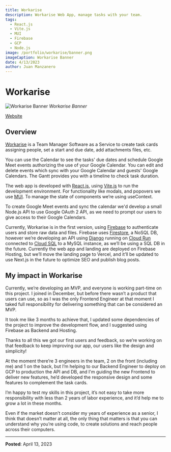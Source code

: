 ```yaml
---
title: Workarise
description: Workarise Web App, manage tasks with your team.
tags:
  - React.js
  - Vite.js
  - MUI
  - Firebase
  - GCP
  - Node.js
image: /portfolio/workarise/banner.png
imageCaption: Workarise Banner
date: 4/13/2023
author: Juan Manzanero
---
```


# Workarise

![Workarise Banner](/portfolio/workarise/banner.png)
_Workarise Banner_

[Website](https://workarise.com)

## Overview

[Workarise](http://workarise.com) is a Team Manager Software as a Service to create task cards assigning people, set a start and due date, add attachments files, etc.

You can use the Calendar to see the tasks' due dates and schedule Google Meet events authorizing the use of your Google Calendar. You can edit and delete events which sync with your Google Calendar and guests' Google Calendars. The Gantt provides you with a timeline to check task duration.

The web app is developed with [React.js](https://react.dev/), using [Vite.js](https://vitejs.dev/) to run the development environment. For functionality like modals, and popovers we use [MUI](https://mui.com/). To manage the state of components we’re using useContext.

To create Google Meet events and sync the calendar we'd develop a small Node.js API to use Google OAuth 2 API, as we need to prompt our users to give access to their Google Calendars.

Currently, Workarise is in the first version, using [Firebase](https://firebase.google.com/) to authenticate users and store raw data and files. Firebase uses [Firestore](https://firebase.google.com/docs/firestore), a NoSQL DB, however we’re developing an API using [Django](https://www.djangoproject.com/) running on [Cloud Run](https://cloud.google.com/run) connected to [Cloud SQL](https://cloud.google.com/sql) to a MySQL instance, as we’ll be using a SQL DB in the future. Currently the web app and landing are deployed on Firebase Hosting, but we’ll move the landing page to Vercel, and it’ll be updated to use Next.js in the future to optimize SEO and publish blog posts.

## My impact in Workarise

Currently, we’re developing an MVP, and everyone is working part-time on this project. I joined in December, but before there wasn’t a product that users can use, so as I was the only Frontend Engineer at that moment I taked full responsibility for delivering something that can be considered an MVP.

It took me like 3 months to achieve that, I updated some dependencies of the project to improve the development flow, and I suggested using Firebase as Backend and Hosting.

Thanks to all this we got our first users and feedback, so we’re working on that feedback to keep improving our app, our users like the design and simplicity!

At the moment there’re 3 engineers in the team, 2 on the front (including me) and 1 on the back, but I’m helping to our Backend Engineer to deploy on GCP to production the API and DB, and I'm guiding the new Frontend to deliver new features, he’d developed the responsive design and some features to complement the task cards.

I’m happy to test my skills in this project, it’s not easy to take more responsibility with less than 2 years of labor experience, and it’d help me to grow a lot in these months.

Even if the market doesn’t consider my years of experience as a senior, I think that doesn’t matter at all, the only thing that matters is that you can understand why you’re using code, to create solutions and reach people across their computers.

---

**Posted**: April 13, 2023
